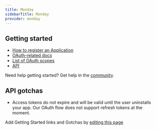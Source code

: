 ```yaml
---
title: Monday
sidebarTitle: Monday
provider: monday
---
```



<Overview />
<PreBuiltTooling provider={providers[pageMetadata.provider]} />


## Getting started

-   [How to register an Application](https://developer.monday.com/apps/docs/oauth#registering-a-monday-app)
-   [OAuth-related docs](https://developer.monday.com/apps/docs/oauth)
-   [List of OAuth scopes](https://developer.monday.com/apps/docs/oauth#set-up-permission-scopes)
-   [API](https://developer.monday.com/apps/docs/quickstart-integration)

<Tip>Need help getting started? Get help in the [community](https://nango.dev/slack).</Tip>

## API gotchas

-   Access tokens do not expire and will be valid until the user uninstalls your app. Our OAuth flow does not support refresh tokens at the moment.

<Note>Add Getting Started links and Gotchas by [editing this page](https://github.com/nangohq/nango/tree/master/docs-v2/integrations/all/monday.mdx)</Note>
